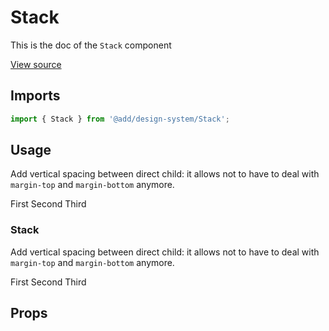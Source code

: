 <!--- Stack.stories.mdx --->


<Meta title="Design System/Technical Components/Stack" component={Stack} />

# Stack

This is the doc of the `Stack` component

[View source](https://github.com/strapi/design-system/tree/develop/packages/strapi-design-system/src/Stack)

## Imports

```js
import { Stack } from '@add/design-system/Stack';
```

## Usage

Add vertical spacing between direct child: it allows not to have to deal with `margin-top` and `margin-bottom` anymore.

<Canvas>
  <Story name="base">
    <Stack size={4} background="secondary200" padding={3}>
      <Box background="primary100" padding={4}>
        First
      </Box>
      <Box background="primary100" padding={4}>
        Second
      </Box>
      <Box background="primary100" padding={4}>
        Third
      </Box>
    </Stack>
  </Story>
</Canvas>

### Stack

Add vertical spacing between direct child: it allows not to have to deal with `margin-top` and `margin-bottom` anymore.

<Canvas>
  <Story name="horizontal">
    <Stack size={4} horizontal background="secondary200" padding={3}>
      <Box background="primary100" padding={4}>
        First
      </Box>
      <Box background="primary100" padding={4}>
        Second
      </Box>
      <Box background="primary100" padding={4}>
        Third
      </Box>
    </Stack>
  </Story>
</Canvas>

## Props

<ArgsTable of={Stack} />
